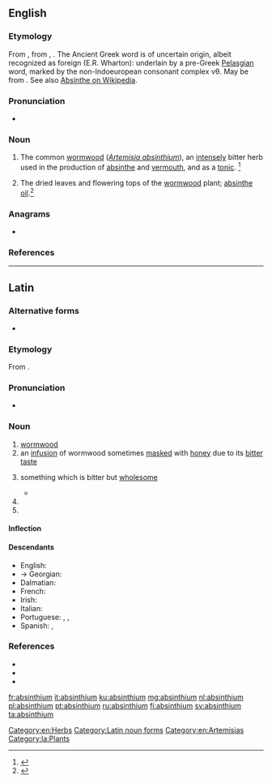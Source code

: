 {{also|Absinthium}}
==English==

===Etymology===
From {{etyl|la|en}} {{m|la|absinthium}}, from {{etyl|grc|en}} {{m|grc|ἀψίνθιον}}, {{m|grc|ἀσπίνθιον}}. The Ancient Greek word is of uncertain origin, albeit recognized as foreign (E.R. Wharton): underlain by a pre-Greek [[w:Pelasgians#Pelasgian_as_pre-Indo-European|Pelasgian]] word, marked by the non-Indoeuropean consonant complex νθ.
May be from {{etyl|fa|en}} {{m|fa|sc=fa-Arab|اسپند|tr=ispand||wild rue}}. See also [[w:Absinthe#Etymology|Absinthe on Wikipedia]].

===Pronunciation===
* {{a|US}} {{IPA|/æbˈsɪn.θi.m̩/|lang=en}}

===Noun===
{{en-noun|-}}

# {{lb|en|now|rare}} The common [[wormwood]] (''[[Artemisia absinthium]]''), an [[intensely]] bitter herb used in the production of [[absinthe]] and [[vermouth]], and as a [[tonic]]. {{defdate|First attested around 1150 to 1350.}}<ref name=SOED>{{R:SOED5|page=9}}</ref>
# The dried leaves and flowering tops of the [[wormwood]] plant; [[absinthe oil]].<ref>{{R:MW3 1976|page=5}}</ref>
[[Category:en:Herbs]]

===Anagrams===
* {{l|en|bismuthian}}

===References===
<references/>

----

==Latin==

===Alternative forms===
* {{l|la|apsinthium}}

===Etymology===
From {{der|la|grc|ἀψίνθιον||wormwood}}.

===Pronunciation===
* {{la-IPA|absinthium}}

===Noun===
{{la-noun|absinthium|absinthiī|gen2=absinthī|n|second}}

# [[wormwood]]
# an [[infusion]] of wormwood sometimes [[masked]] with [[honey]] due to its [[bitter]] [[taste]]
# {{lb|la|figuratively}} something which is bitter but [[wholesome]]
#* {{Q|la|Quintilian|Institutio Oratoria|3|1|5|quote=Sed nos veremur ne parum hic liber mellis et '''absinthii''' multum habere videatur|trans=But I fear that this book will have too little sweetness and too much '''wormwood'''.}}
# {{inflection of|absinthium||acc|s|lang=la}}
# {{inflection of|absinthium||voc|s|lang=la}}

====Inflection====
{{la-decl-2nd-N-ium|absinth}}

====Descendants====
* English: {{l|en|absinthe}}
* → Georgian: {{l|ka|აბზინდა}}
* Dalmatian: {{l|dlm|ascianz}}
* French: {{l|fr|absinthe}}
* Irish: {{l|ga|apsaint}}
* Italian: {{l|it|assenzio}}
* Portuguese: {{l|pt|sintro}}, {{l|pt|absíntio}}, {{l|pt|absinto}} {{qualifier|via French}}
* Spanish: {{l|es|absintio}}, {{l|es|ajenjo}}

===References===
* {{R:L&S}}
* {{R:du Cange}}
* {{R:Peck}}

[[Category:Latin noun forms]]
[[Category:en:Artemisias]]
[[Category:la:Plants]]

[[fr:absinthium]]
[[it:absinthium]]
[[ku:absinthium]]
[[mg:absinthium]]
[[nl:absinthium]]
[[pl:absinthium]]
[[pt:absinthium]]
[[ru:absinthium]]
[[fi:absinthium]]
[[sv:absinthium]]
[[ta:absinthium]]